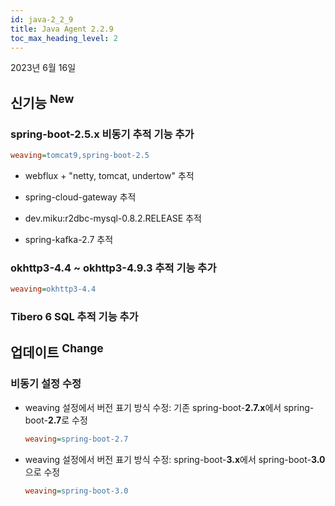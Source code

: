 ```yaml
---
id: java-2_2_9
title: Java Agent 2.2.9
toc_max_heading_level: 2
---
```


2023년 6월 16일

## 신기능 <sup><Status>New</Status></sup>

### spring-boot-2.5.x 비동기 추적 기능 추가

```ini title='whatap.conf'
weaving=tomcat9,spring-boot-2.5
```

- webflux + "netty, tomcat, undertow" 추적

- spring-cloud-gateway 추적

- dev.miku:r2dbc-mysql-0.8.2.RELEASE 추적

- spring-kafka-2.7 추적

### okhttp3-4.4 ~ okhttp3-4.9.3 추적 기능 추가

```ini title='whatap.conf'
weaving=okhttp3-4.4
```

### Tibero 6 SQL 추적 기능 추가


## 업데이트 <sup><Status>Change</Status></sup>

### 비동기 설정 수정

- weaving 설정에서 버전 표기 방식 수정: 기존 spring-boot-**2.7.x**에서 spring-boot-**2.7**로 수정

  ```ini title='whatap.conf'
  weaving=spring-boot-2.7
  ```

- weaving 설정에서 버전 표기 방식 수정: spring-boot-**3.x**에서 spring-boot-**3.0**으로 수정

  ```ini title='whatap.conf'
  weaving=spring-boot-3.0
  ```